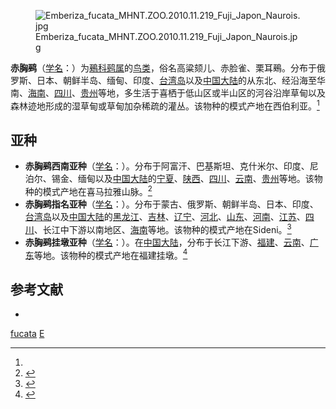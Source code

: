 {{speciesbox
| name = 赤胸鹀
| status = LC
| status_system = IUCN3.1
| status_ref = <ref>{{IUCN|id=22720951 |title=''Emberiza fucata'' |assessor=BirdLife International |assessor-link=BirdLife International |version=2013.2 |year=2012 |accessdate=26 November 2013}}</ref>
| image = Emberiza fucata.jpg
| genus = Emberiza
| species = fucata
| authority = Pallas, 1776<ref name='id4223'>{{cite web| url =http://www.bioinfo.cn/db05/BjdwSpecies.php?action=view&id=4223| title =赤胸鹀| work =《中国动物物种编目数据库》| publisher =中国科学院微生物研究所| author =中国科学院动物研究所| accessdate =2009-04-04| deadurl =yes| archiveurl =https://web.archive.org/web/20160305041610/http://www.bioinfo.cn/db05/BjdwSpecies.php?action=view&id=4223| archivedate =2016-03-05}}</ref>
}}
[[File:Emberiza_fucata_MHNT.ZOO.2010.11.219_Fuji_Japon_Naurois.jpg|thumb]]

'''赤胸鹀'''（[[学名|学名]]：{{lang|la|''Emberiza fucata''}}）为[[鵐科|鵐科]][[鹀属|鹀属]]的[[鸟类|鸟类]]，俗名高粱颏儿、赤脸雀、栗耳鵐。分布于俄罗斯、日本、朝鲜半岛、缅甸、印度、[[台湾岛|台湾岛]]以及[[中国大陆|中国大陆]]的从东北、经沿海至华南、[[海南|海南]]、[[四川|四川]]、[[贵州|贵州]]等地，多生活于喜栖于低山区或半山区的河谷沿岸草甸以及森林迹地形成的湿草甸或草甸加杂稀疏的灌丛。该物种的模式产地在西伯利亚。<ref name='id4223'/>

==亚种==
*'''赤胸鹀西南亚种'''（[[学名|学名]]：{{lang|la|''Emberiza fucata arcuata''}}）。分布于阿富汗、巴基斯坦、克什米尔、印度、尼泊尔、锡金、缅甸以及[[中国大陆|中国大陆]]的[[宁夏|宁夏]]、[[陕西|陕西]]、[[四川|四川]]、[[云南|云南]]、[[贵州|贵州]]等地。该物种的模式产地在喜马拉雅山脉。<ref name='id4224'>{{cite web| url =http://www.bioinfo.cn/db05/BjdwSpecies.php?action=view&id=4224| title =赤胸鹀西南亚种| work =《中国动物物种编目数据库》| publisher =中国科学院微生物研究所| author =中国科学院动物研究所| accessdate =2009-04-04| deadurl =yes| archiveurl =https://web.archive.org/web/20160305072643/http://www.bioinfo.cn/db05/BjdwSpecies.php?action=view&id=4224| archivedate =2016-03-05}}</ref>
*'''赤胸鹀指名亚种'''（[[学名|学名]]：{{lang|la|''Emberiza fucata fucata''}}）。分布于蒙古、俄罗斯、朝鲜半岛、日本、印度、[[台湾岛|台湾岛]]以及[[中国大陆|中国大陆]]的[[黑龙江|黑龙江]]、[[吉林|吉林]]、[[辽宁|辽宁]]、[[河北|河北]]、[[山东|山东]]、[[河南|河南]]、[[江苏|江苏]]、[[四川|四川]]、长江中下游以南地区、[[海南|海南]]等地。该物种的模式产地在Sideni。<ref name='id4225'>{{cite web| url =http://www.bioinfo.cn/db05/BjdwSpecies.php?action=view&id=4225| title =赤胸鹀指名亚种| work =《中国动物物种编目数据库》| publisher =中国科学院微生物研究所| author =中国科学院动物研究所| accessdate =2009-04-04| deadurl =yes| archiveurl =https://web.archive.org/web/20160305003248/http://www.bioinfo.cn/db05/BjdwSpecies.php?action=view&id=4225| archivedate =2016-03-05}}</ref>
*'''赤胸鹀挂墩亚种'''（[[学名|学名]]：{{lang|la|''Emberiza fucata kuatunensis''}}）。在[[中国大陆|中国大陆]]，分布于长江下游、[[福建|福建]]、[[云南|云南]]、[[广东|广东]]等地。该物种的模式产地在福建挂墩。<ref name='id4226'>{{cite web| url =http://www.bioinfo.cn/db05/BjdwSpecies.php?action=view&id=4226| title =赤胸鹀挂墩亚种| work =《中国动物物种编目数据库》| publisher =中国科学院微生物研究所| author =中国科学院动物研究所| accessdate =2009-04-04| deadurl =yes| archiveurl =https://web.archive.org/web/20160305043556/http://www.bioinfo.cn/db05/BjdwSpecies.php?action=view&id=4226| archivedate =2016-03-05}}</ref>

== 参考文献 ==
{{reflist}}
* {{TaiBNET| zh=栗耳鵐 | id=380347 | binomial=Emberiza fucata | authority=Pallas, 1776 | var= | accessdate=2013-01-24}}
{{Taxonbar|from=Q1586230}}

[[Category:鹀属|fucata]]
[[Category:1776年描述的鸟类|E]]